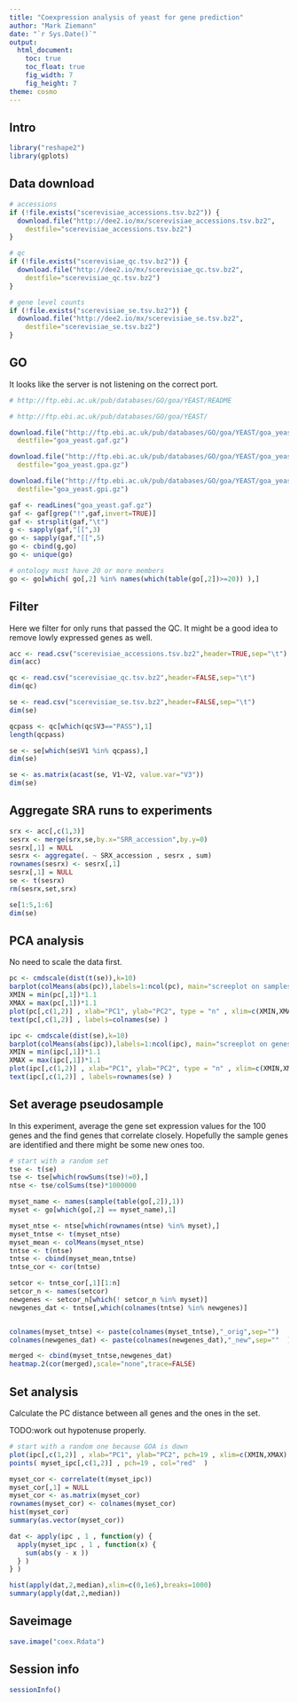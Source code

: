 ```yaml
---
title: "Coexpression analysis of yeast for gene prediction"
author: "Mark Ziemann"
date: "`r Sys.Date()`"
output:
  html_document:
    toc: true
    toc_float: true
    fig_width: 7
    fig_height: 7
theme: cosmo
---
```


## Intro


```r

library("reshape2")
library(gplots)

```

## Data download

```r

# accessions
if (!file.exists("scerevisiae_accessions.tsv.bz2")) {
  download.file("http://dee2.io/mx/scerevisiae_accessions.tsv.bz2",
    destfile="scerevisiae_accessions.tsv.bz2")
}

# qc
if (!file.exists("scerevisiae_qc.tsv.bz2")) {
  download.file("http://dee2.io/mx/scerevisiae_qc.tsv.bz2",
    destfile="scerevisiae_qc.tsv.bz2")
}

# gene level counts
if (!file.exists("scerevisiae_se.tsv.bz2")) {
  download.file("http://dee2.io/mx/scerevisiae_se.tsv.bz2",
    destfile="scerevisiae_se.tsv.bz2")
}


```

## GO

It looks like the server is not listening on the correct port.

```r

# http://ftp.ebi.ac.uk/pub/databases/GO/goa/YEAST/README

# http://ftp.ebi.ac.uk/pub/databases/GO/goa/YEAST/

download.file("http://ftp.ebi.ac.uk/pub/databases/GO/goa/YEAST/goa_yeast.gaf.gz",
  destfile="goa_yeast.gaf.gz")

download.file("http://ftp.ebi.ac.uk/pub/databases/GO/goa/YEAST/goa_yeast.gpa.gz",
  destfile="goa_yeast.gpa.gz")

download.file("http://ftp.ebi.ac.uk/pub/databases/GO/goa/YEAST/goa_yeast.gpi.gz",
  destfile="goa_yeast.gpi.gz")

gaf <- readLines("goa_yeast.gaf.gz")
gaf <- gaf[grep("!",gaf,invert=TRUE)]
gaf <- strsplit(gaf,"\t")
g <- sapply(gaf,"[[",3)
go <- sapply(gaf,"[[",5)
go <- cbind(g,go)
go <- unique(go)

# ontology must have 20 or more members
go <- go[which( go[,2] %in% names(which(table(go[,2])>=20)) ),]

```

## Filter

Here we filter for only runs that passed the QC.
It might be a good idea to remove lowly expressed genes as well.

```r

acc <- read.csv("scerevisiae_accessions.tsv.bz2",header=TRUE,sep="\t")
dim(acc)

qc <- read.csv("scerevisiae_qc.tsv.bz2",header=FALSE,sep="\t")
dim(qc)

se <- read.csv("scerevisiae_se.tsv.bz2",header=FALSE,sep="\t")
dim(se)

qcpass <- qc[which(qc$V3=="PASS"),1]
length(qcpass)

se <- se[which(se$V1 %in% qcpass),]
dim(se)

se <- as.matrix(acast(se, V1~V2, value.var="V3"))
dim(se)

```

## Aggregate SRA runs to experiments

```r

srx <- acc[,c(1,3)]
sesrx <- merge(srx,se,by.x="SRR_accession",by.y=0)
sesrx[,1] = NULL
sesrx <- aggregate(. ~ SRX_accession , sesrx , sum)
rownames(sesrx) <- sesrx[,1]
sesrx[,1] = NULL
se <- t(sesrx)
rm(sesrx,set,srx)

se[1:5,1:6]
dim(se)

```

## PCA analysis

No need to scale the data first.

```r

pc <- cmdscale(dist(t(se)),k=10)
barplot(colMeans(abs(pc)),labels=1:ncol(pc), main="screeplot on samples")
XMIN = min(pc[,1])*1.1
XMAX = max(pc[,1])*1.1
plot(pc[,c(1,2)] , xlab="PC1", ylab="PC2", type = "n" , xlim=c(XMIN,XMAX) , main="sample-wise PCA")
text(pc[,c(1,2)] , labels=colnames(se) )

ipc <- cmdscale(dist(se),k=10)
barplot(colMeans(abs(ipc)),labels=1:ncol(ipc), main="screeplot on genes")
XMIN = min(ipc[,1])*1.1
XMAX = max(ipc[,1])*1.1
plot(ipc[,c(1,2)] , xlab="PC1", ylab="PC2", type = "n" , xlim=c(XMIN,XMAX) , main="gene-wise PCA")
text(ipc[,c(1,2)] , labels=rownames(se) )

```

## Set average pseudosample

In this experiment, average the gene set expression values for the 100 genes and the find
genes that correlate closely.
Hopefully the sample genes are identified and there might be some new ones too.

```r

# start with a random set
tse <- t(se)
tse <- tse[which(rowSums(tse)!=0),]
ntse <- tse/colSums(tse)*1000000

myset_name <- names(sample(table(go[,2]),1))
myset <- go[which(go[,2] == myset_name),1]

myset_ntse <- ntse[which(rownames(ntse) %in% myset),]
myset_tntse <- t(myset_ntse)
myset_mean <- colMeans(myset_ntse)
tntse <- t(ntse)
tntse <- cbind(myset_mean,tntse)
tntse_cor <- cor(tntse)

setcor <- tntse_cor[,1][1:n]
setcor_n <- names(setcor)
newgenes <- setcor_n[which(! setcor_n %in% myset)]
newgenes_dat <- tntse[,which(colnames(tntse) %in% newgenes)]


colnames(myset_tntse) <- paste(colnames(myset_tntse),"_orig",sep="")
colnames(newgenes_dat) <- paste(colnames(newgenes_dat),"_new",sep=""  )

merged <- cbind(myset_tntse,newgenes_dat)
heatmap.2(cor(merged),scale="none",trace=FALSE)

```

## Set analysis

Calculate the PC distance between all genes and the ones in the set.

TODO:work out hypotenuse properly.

```r

# start with a random one because GOA is down
plot(ipc[,c(1,2)] , xlab="PC1", ylab="PC2", pch=19 , xlim=c(XMIN,XMAX) , main="gene-wise PCA")
points( myset_ipc[,c(1,2)] , pch=19 , col="red"  )

myset_cor <- correlate(t(myset_ipc))
myset_cor[,1] = NULL
myset_cor <- as.matrix(myset_cor)
rownames(myset_cor) <- colnames(myset_cor)
hist(myset_cor)
summary(as.vector(myset_cor))

dat <- apply(ipc , 1 , function(y) {
  apply(myset_ipc , 1 , function(x) {
    sum(abs(y - x ))
  } )
} )

hist(apply(dat,2,median),xlim=c(0,1e6),breaks=1000)
summary(apply(dat,2,median))


```

## Saveimage

```r

save.image("coex.Rdata")

```

## Session info

```r

sessionInfo()

```
